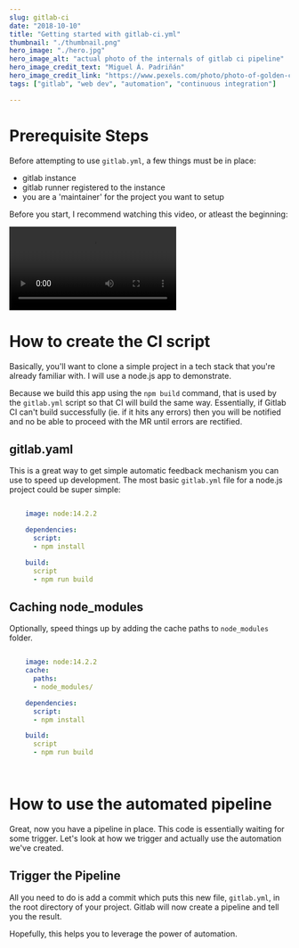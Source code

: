 ```yaml
---
slug: gitlab-ci
date: "2018-10-10"
title: "Getting started with gitlab-ci.yml"
thumbnail: "./thumbnail.png"
hero_image: "./hero.jpg"
hero_image_alt: "actual photo of the internals of gitlab ci pipeline"
hero_image_credit_text: "Miguel Á. Padriñán"
hero_image_credit_link: "https://www.pexels.com/photo/photo-of-golden-cogwheel-on-black-background-3785935/"
tags: ["gitlab", "web dev", "automation", "continuous integration"]

---
```


# Prerequisite Steps
Before attempting to use `gitlab.yml`, a few things must be in place:
 - gitlab instance
 - gitlab runner registered to the instance
 - you are a 'maintainer' for the project you want to setup

Before you start, I recommend watching this video, or atleast the beginning:
  
<Video
  src="https://www.youtube.com/embed/1iXFbchozdY"
  title="Demo: CI/CD with GitLab"
/>

# How to create the CI script
Basically, you'll want to clone a simple project in a tech stack that you're already familiar with. I will use a node.js app to demonstrate.

Because we build this app using the `npm build` command, that is used by the `gitlab.yml` script so that CI will build the same way. Essentially, if Gitlab CI can't build successfully (ie. if it hits any errors) then you will be notified and no be able to proceed with the MR until errors are rectified.

## gitlab.yaml
This is a great way to get simple automatic feedback mechanism you can use to speed up development. The most basic `gitlab.yml` file for a node.js project could be super simple:
```yaml

    image: node:14.2.2

    dependencies:
      script:
      - npm install

    build:
      script
      - npm run build

```

## Caching node_modules
Optionally, speed things up by adding the cache paths to `node_modules` folder.
```yaml

    image: node:14.2.2
    cache:
      paths:
      - node_modules/

    dependencies:
      script:
      - npm install

    build:
      script
      - npm run build

      
```

# How to use the automated pipeline
Great, now you have a pipeline in place. This code is essentially waiting for some trigger. Let's look at how we trigger and actually use the automation we've created.

## Trigger the Pipeline

All you need to do is add a commit which puts this new file, `gitlab.yml`, in the root directory of your project. Gitlab will now create a pipeline and tell you the result.

Hopefully, this helps you to leverage the power of automation.
